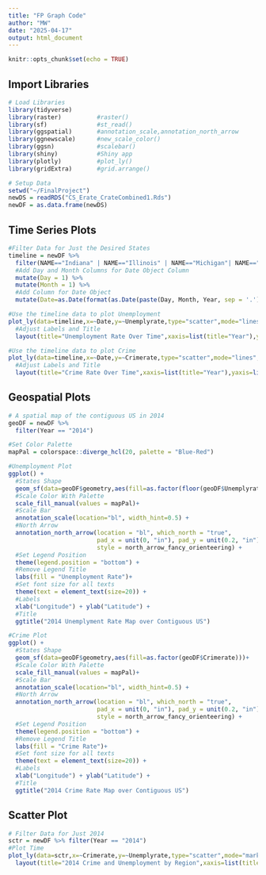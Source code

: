 ```yaml
---
title: "FP Graph Code"
author: "MW"
date: "2025-04-17"
output: html_document
---
```


```r
knitr::opts_chunk$set(echo = TRUE)
```


## Import Libraries

```r
# Load Libraries
library(tidyverse)
library(raster)          #raster()
library(sf)              #st_read()
library(ggspatial)       #annotation_scale,annotation_north_arrow
library(ggnewscale)      #new_scale_color() 
library(ggsn)            #scalebar()
library(shiny)           #Shiny app
library(plotly)          #plot_ly()
library(gridExtra)       #grid.arrange()

# Setup Data
setwd("~/FinalProject")
newDS = readRDS("CS_Erate_CrateCombined1.Rds")
newDF = as.data.frame(newDS)
```


## Time Series Plots

```r
#Filter Data for Just the Desired States
timeline = newDF %>%
  filter(NAME=="Indiana" | NAME=="Illinois" | NAME=="Michigan"| NAME=="Ohio" ) %>%
  #Add Day and Month Columns for Date Object Column
  mutate(Day = 1) %>%
  mutate(Month = 1) %>%
  #Add Column for Date Object
  mutate(Date=as.Date(format(as.Date(paste(Day, Month, Year, sep = '.'),"%d.%m.%Y"),"%Y-%m-%d")))
```

```r
#Use the timeline data to plot Unemployment
plot_ly(data=timeline,x=~Date,y=~Unemplyrate,type="scatter",mode="lines",color=~NAME) %>%
  #Adjust Labels and Title
  layout(title="Unemployment Rate Over Time",xaxis=list(title="Year"),yaxis=list(title="Unemployment Rate"))
```

```r
#Use the timeline data to plot Crime
plot_ly(data=timeline,x=~Date,y=~Crimerate,type="scatter",mode="lines",color=~NAME) %>%
  #Adjust Labels and Title
  layout(title="Crime Rate Over Time",xaxis=list(title="Year"),yaxis=list(title="Crime Rate"))
```


## Geospatial Plots

```r
# A spatial map of the contiguous US in 2014
geoDF = newDF %>%
  filter(Year == "2014")

#Set Color Palette
mapPal = colorspace::diverge_hcl(20, palette = "Blue-Red")
```

```r
#Unemployment Plot
ggplot() +
  #States Shape
  geom_sf(data=geoDF$geometry,aes(fill=as.factor(floor(geoDF$Unemplyrate))))+
  #Scale Color With Palette
  scale_fill_manual(values = mapPal)+
  #Scale Bar
  annotation_scale(location="bl", width_hint=0.5) +
  #North Arrow
  annotation_north_arrow(location = "bl", which_north = "true",
                         pad_x = unit(0, "in"), pad_y = unit(0.2, "in"),
                         style = north_arrow_fancy_orienteering) +
  #Set Legend Position
  theme(legend.position = "bottom") +
  #Remove Legend Title
  labs(fill = "Unemployment Rate")+
  #Set font size for all texts
  theme(text = element_text(size=20)) +
  #Labels
  xlab("Longitude") + ylab("Latitude") +
  #Title
  ggtitle("2014 Unemplyment Rate Map over Contiguous US")
```

```r
#Crime Plot
ggplot() +
  #States Shape
  geom_sf(data=geoDF$geometry,aes(fill=as.factor(geoDF$Crimerate)))+
  #Scale Color With Palette
  scale_fill_manual(values = mapPal)+
  #Scale Bar
  annotation_scale(location="bl", width_hint=0.5) +
  #North Arrow
  annotation_north_arrow(location = "bl", which_north = "true",
                         pad_x = unit(0, "in"), pad_y = unit(0.2, "in"),
                         style = north_arrow_fancy_orienteering) +
  #Set Legend Position
  theme(legend.position = "bottom") +
  #Remove Legend Title
  labs(fill = "Crime Rate")+
  #Set font size for all texts
  theme(text = element_text(size=20)) +
  #Labels
  xlab("Longitude") + ylab("Latitude") +
  #Title
  ggtitle("2014 Crime Rate Map over Contiguous US")
```


## Scatter Plot

```r
# Filter Data for Just 2014
sctr = newDF %>% filter(Year == "2014") 
#Plot Time 
plot_ly(data=sctr,x=~Crimerate,y=~Unemplyrate,type="scatter",mode="markers",color=~REGION) %>%
  layout(title="2014 Crime and Unemployment by Region",xaxis=list(title="Crime Rate per 100 People"),yaxis=list(title="Unemployment Rate per 100 People"))
```